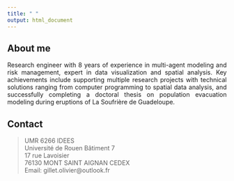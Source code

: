 ```yaml
---
title: " "
output: html_document
---
```


<style>
body {
text-align: justify}
</style>

## About me
 
Research engineer with 8 years of experience in multi-agent modeling and risk management, expert in data visualization and spatial analysis. Key achievements include supporting multiple research projects with technical solutions ranging from computer programming to spatial data analysis, and successfully completing a doctoral thesis on population evacuation modeling during eruptions of La Soufrière de Guadeloupe. 

## Contact

> UMR 6266 IDEES  
> Université de Rouen Bâtiment 7  
> 17 rue Lavoisier  
> 76130 MONT SAINT AIGNAN CEDEX  
> Email: gillet.olivier@outlook.fr  

